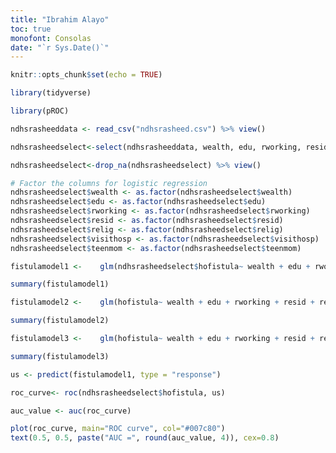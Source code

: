 ```yaml
---
title: "Ibrahim Alayo"
toc: true
monofont: Consolas
date: "`r Sys.Date()`"
---
```


```r
knitr::opts_chunk$set(echo = TRUE)
```

```r
library(tidyverse)
```

```r
library(pROC)
```

```r
ndhsrasheeddata <- read_csv("ndhsrasheed.csv") %>% view()
```

```r
ndhsrasheedselect<-select(ndhsrasheeddata, wealth, edu, rworking, resid, relig, visithosp, teenmom, agefbirth, hofistula, tchild) 
```

```r
ndhsrasheedselect<-drop_na(ndhsrasheedselect) %>% view()
```

```r
# Factor the columns for logistic regression 
ndhsrasheedselect$wealth <- as.factor(ndhsrasheedselect$wealth) 
ndhsrasheedselect$edu <- as.factor(ndhsrasheedselect$edu) 
ndhsrasheedselect$rworking <- as.factor(ndhsrasheedselect$rworking) 
ndhsrasheedselect$resid <- as.factor(ndhsrasheedselect$resid)
ndhsrasheedselect$relig <- as.factor(ndhsrasheedselect$relig)
ndhsrasheedselect$visithosp <- as.factor(ndhsrasheedselect$visithosp) 
ndhsrasheedselect$teenmom <- as.factor(ndhsrasheedselect$teenmom)
```

```r
fistulamodel1 <-    glm(ndhsrasheedselect$hofistula~ wealth + edu + rworking + resid + relig + visithosp + teenmom + agefbirth + tchild, family=binomial(link = "logit"), data=ndhsrasheedselect)
```

```r
summary(fistulamodel1)
```

```r
fistulamodel2 <-    glm(hofistula~ wealth + edu + rworking + resid + relig + visithosp + teenmom + agefbirth + tchild, family=binomial(link = "cloglog"),       data=ndhsrasheedselect)
```

```r
summary(fistulamodel2)
```

```r
fistulamodel3 <-    glm(hofistula~ wealth + edu + rworking + resid + relig + visithosp + teenmom + agefbirth + tchild, family=binomial(link = "probit"),       data=ndhsrasheedselect)
```

```r
summary(fistulamodel3)
```

```r
us <- predict(fistulamodel1, type = "response")
```

```r
roc_curve<- roc(ndhsrasheedselect$hofistula, us)
```

```r
auc_value <- auc(roc_curve)
```

```r
plot(roc_curve, main="ROC curve", col="#007c80")
text(0.5, 0.5, paste("AUC =", round(auc_value, 4)), cex=0.8)
```
